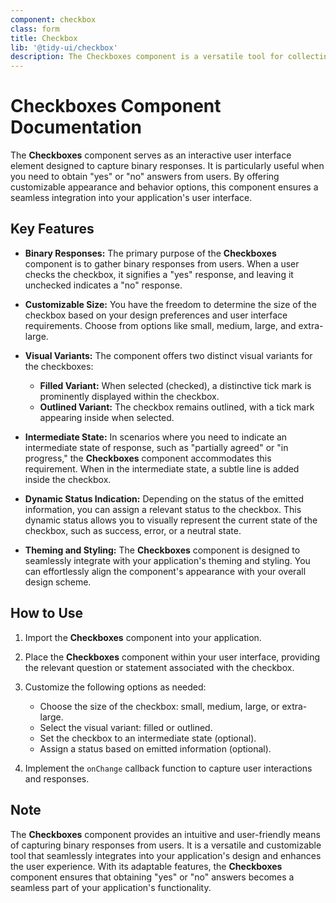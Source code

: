 ```yaml
---
component: checkbox
class: form
title: Checkbox
lib: '@tidy-ui/checkbox'
description: The Checkboxes component is a versatile tool for collecting user responses with a simple "yes" or "no." Users can check for "yes" and leave it for "no." It offers size and style options, including filled or outlined variants with tick marks upon selection. The intermediate state adds a line, and dynamic status reflects emitted information. Enhanced by robust theming and styling, it seamlessly adapts to your design preferences.
---
```


# Checkboxes Component Documentation

The **Checkboxes** component serves as an interactive user interface element designed to capture binary responses. It is particularly useful when you need to obtain "yes" or "no" answers from users. By offering customizable appearance and behavior options, this component ensures a seamless integration into your application's user interface.

## Key Features

- **Binary Responses:** The primary purpose of the **Checkboxes** component is to gather binary responses from users. When a user checks the checkbox, it signifies a "yes" response, and leaving it unchecked indicates a "no" response.

- **Customizable Size:** You have the freedom to determine the size of the checkbox based on your design preferences and user interface requirements. Choose from options like small, medium, large, and extra-large.

- **Visual Variants:** The component offers two distinct visual variants for the checkboxes:

  - **Filled Variant:** When selected (checked), a distinctive tick mark is prominently displayed within the checkbox.
  - **Outlined Variant:** The checkbox remains outlined, with a tick mark appearing inside when selected.

- **Intermediate State:** In scenarios where you need to indicate an intermediate state of response, such as "partially agreed" or "in progress," the **Checkboxes** component accommodates this requirement. When in the intermediate state, a subtle line is added inside the checkbox.

- **Dynamic Status Indication:** Depending on the status of the emitted information, you can assign a relevant status to the checkbox. This dynamic status allows you to visually represent the current state of the checkbox, such as success, error, or a neutral state.

- **Theming and Styling:** The **Checkboxes** component is designed to seamlessly integrate with your application's theming and styling. You can effortlessly align the component's appearance with your overall design scheme.

## How to Use

1. Import the **Checkboxes** component into your application.

2. Place the **Checkboxes** component within your user interface, providing the relevant question or statement associated with the checkbox.

3. Customize the following options as needed:

   - Choose the size of the checkbox: small, medium, large, or extra-large.
   - Select the visual variant: filled or outlined.
   - Set the checkbox to an intermediate state (optional).
   - Assign a status based on emitted information (optional).

4. Implement the `onChange` callback function to capture user interactions and responses.

## Note

The **Checkboxes** component provides an intuitive and user-friendly means of capturing binary responses from users. It is a versatile and customizable tool that seamlessly integrates into your application's design and enhances the user experience. With its adaptable features, the **Checkboxes** component ensures that obtaining "yes" or "no" answers becomes a seamless part of your application's functionality.
